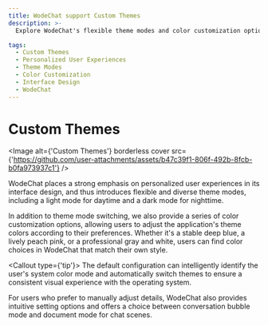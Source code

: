 ```yaml
---
title: WodeChat support Custom Themes
description: >-
  Explore WodeChat's flexible theme modes and color customization options for a personalized interface design. Switch between light and dark modes, customize theme colors, and choose between conversation bubble and document modes.

tags:
  - Custom Themes
  - Personalized User Experiences
  - Theme Modes
  - Color Customization
  - Interface Design
  - WodeChat
---
```


# Custom Themes

<Image alt={'Custom Themes'} borderless cover src={'https://github.com/user-attachments/assets/b47c39f1-806f-492b-8fcb-b0fa973937c1'} />

WodeChat places a strong emphasis on personalized user experiences in its interface design, and thus introduces flexible and diverse theme modes, including a light mode for daytime and a dark mode for nighttime.

In addition to theme mode switching, we also provide a series of color customization options, allowing users to adjust the application's theme colors according to their preferences. Whether it's a stable deep blue, a lively peach pink, or a professional gray and white, users can find color choices in WodeChat that match their own style.

<Callout type={'tip'}>
  The default configuration can intelligently identify the user's system color mode and
  automatically switch themes to ensure a consistent visual experience with the operating system.
</Callout>

For users who prefer to manually adjust details, WodeChat also provides intuitive setting options and offers a choice between conversation bubble mode and document mode for chat scenes.
